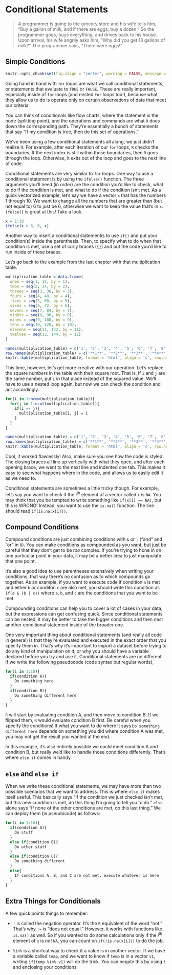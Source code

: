 # Conditional Statements

> A programmer is going to the grocery store and his wife tells him, "Buy a gallon of milk, and if there are eggs, buy a dozen." So the programmer goes, buys everything, and drives back to his house. Upon arrival, his wife angrily asks him, "Why did you get 13 gallons of milk?" The programmer says, "There were eggs!"

## Simple Conditions

```r
knitr::opts_chunk$set(fig.align = "center", warning = FALSE, message = FALSE, fig.height = 7, fig.width = 12, cache = TRUE)
```

Going hand in hand with `for` loops are what we call <span class = 'vocab'>conditional statements</span>, or statements that evaluate to `TRUE` or `FALSE`. These are really important, especially inside of `for` loops (and nested `for` loops too!), because what they allow us to do is operate only on certain observations of data that meet our criteria.

You can think of conditionals like flow charts, where the statement is the <span class = 'vocab'>node</span> (splitting point), and the operations and commands are what `R` does down the corresponding path. They're essentially a bunch of statements that say "If my condition is true, then do this set of operations."

We've been using a few conditional statements all along, we just didn't realize it. For example, after each iteration of our `for` loops, `R` checks the boundaries. If the next index is still within those boundaries, then `R` goes through the loop. Otherwise, it exits out of the loop and goes to the next line of code.

Conditional statements are very similar to `for` loops. One way to use a conditional statement is by using the `ifelse()` function. The three arguments you'll need (in order) are the condition you'd like to check, what to do if the condition is met, and what to do if the condition isn't met. As a quick vectorized example, let's say we have a vector `x` that has the numbers 1 through 10. We want to change all the numbers that are greater than (but not equal to) 6 to just be 6, otherwise we want to keep the value that's in `x`. `ifelse()` is great at this! Take a look.

```r
x = 1:10
ifelse(x > 6, 6, x)
```

Another way to insert a conditional statementis to use `if()` and put your condition(s) inside the parenthesis. Then, to specify what to do when that condition is met, use a set of curly braces (`{}`) and put the code you'd like to run inside of those braces.

Let's go back to the example from the last chapter with that multiplication table.

```r
multiplication_table = data.frame(
  ones = seq(1, 12, by = 1),
  twos = seq(2, 24, by = 2),
  threes = seq(3, 36, by = 3),
  fours = seq(4, 48, by = 4),
  fives = seq(5, 60, by = 5),
  sixes = seq(6, 72, by = 6),
  sevens = seq(7, 84, by = 7),
  eights = seq(8, 96, by = 8),
  nines = seq(9, 108, by = 9),
  tens = seq(10, 120, by = 10),
  elevens = seq(11, 132, by = 11),
  twelves = seq(12, 144, by = 12)
)

names(multiplication_table) = c('1', '2', '3', '4', '5', '6', '7', '8', '9', '10', '11', '12')
row.names(multiplication_table) = c('**1**', '**2**', '**3**', '**4**', '**5**', '**6**', '**7**', '**8**', '**9**', '**10**', '**11**', '**12**')
knitr::kable(multiplication_table, format = 'html', align = 'c', row.names = TRUE)
```

This time, however, let's get more creative with our operation. Let's replace the square numbers in the table with their square root. That is, if `i` and `j` are the same number, put `i` in that place instead of the squared value. We'll have to use a nested loop again, but now we can check the condition and act accordingly.

```r
for(i in 1:nrow(multiplication_table)){
  for(j in 1:ncol(multiplication_table)){
    if(i == j){
      multiplication_table[i, j] = i
    }
  }
}
```

```r
names(multiplication_table) = c('1', '2', '3', '4', '5', '6', '7', '8', '9', '10', '11', '12')
row.names(multiplication_table) = c('**1**', '**2**', '**3**', '**4**', '**5**', '**6**', '**7**', '**8**', '**9**', '**10**', '**11**', '**12**')
knitr::kable(multiplication_table, format = 'html', align = 'c', row.names = TRUE)
```

Cool, it worked flawlessly! Also, make sure you see how the code is styled. The closing braces all line up vertically with what they open, and after each opening brace, we went to the next line and indented one tab. This makes it easy to see what happens where in the code, and allows us to easily edit it as we need to.

Conditinoal statements are sometimes a little tricky though. For example, let's say you want to check if the $i$^th^ element of a vector called `x` is `NA`. You may think that you be tempted to write something like `if(x[i] == NA)`, but this is WRONG! Instead, you want to use the `is.na()` function. The line should read `if(is.na(x[i]))`.

## Compound Conditions

Compound conditions are just combining conditions with `&` or `|` ("and" and "or" in `R`). You can make conditions as compounded as you want, but just be careful that they don't get to be *too* complex. If you're trying to hone in on one particular point in your data, it may be a better idea to just manipulate that one point.

It's also a good idea to use parentheses extensively when writing your conditions, that way there's no confusion as to which compounds go together. As an example, if you want to execute code if condition `a` is met and either `b` *or* conditon `c` are also met, you should write this condition as `if(a & (b | c))` where `a`, `b`, and `c` are the conditions that you want to be met. 

Compounding conditions can help you to cover a lot of cases in your data, but the expressions can get confusing quick. Since conditional statements can be nested, it may be better to take the bigger conditions and then nest another conditional statement inside of the broader one.

One very important thing about conditional statements (and really all code in general) is that they're evaluated and executed in the exact order that you specify them in. That's why it's important to import a dataset before trying to do any kind of manipulation on it, or why you should have a variable declared before you try and use it. Conditional statements are no different. If we write the following <span class = 'vocab'>pseudocode</span> (code syntax but regular words),

```r
for(i in 1:10){
  if(condition A){
    Do something here
  }
  if(condition B){
    Do something different here
  }
}
```

`R` will start by evaluating condition A, and then move to condition B. If we flipped them, `R` would evaluate condition B first. Be careful when you specify the conditions! If what you want to do where it says `Do something different here` depends on something you did where condition A was met, you may not get the result you wanted at the end.

In this example, it's also entirely possible we could meet condition A and condition B, but really we'd like to handle those conditions differently. That's where `else if` comes in handy.

## `else` and `else if`

When we write these conditional statements, we may have more than two possible scenarios that we want to address. This is where `else if` makes itself useful. This basically says "If the condition we just checked isn't met, but this new condition is met, do this thing I'm going to tell you to do." `else` alone says "If none of the other conditions are met, do this last thing." We can deploy them (in pseudocode) as follows:

```r
for(i in 1:10){
  if(condition A){
    Do stuff
  }
  else if(condition B){
    Do other stuff
  }
  else if(condition C){
    Do something different
  }
  else{
    If conditions A, B, and C are not met, execute whatever is here
  }
}
```

## Extra Things for Conditionals

A few quick points things to remember:

- `!` is called the <span class = 'vocab'>negation operator</span>. It's the `R` equivalent of the word "not." That's why `!=` is "does not equal." However, it works with functions like `is.na()` as well. So if you wanted to do some calculations only if the $i$^th^ element of `x` is *not* `NA`, you can count on `if(!is.na(x[i]))` to do the job.

- `%in%` is a shortcut way to check if a value is in another vector. If we have a variable called `temp`, and we want to know if `temp` is in a vector `v1`, writing `if(temp %in% v1)` will do the trick. You can negate this by using `!` and enclosing your conditions 
